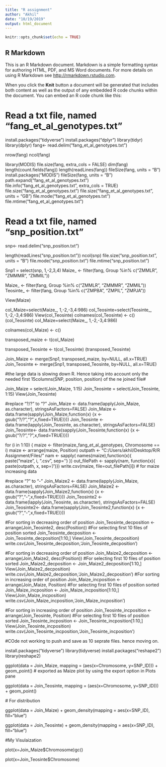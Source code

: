 ```yaml
---
title: "R assignment"
author: "Akhil"
date: "10/19/2019"
output: html_document
---
```


```r
knitr::opts_chunk$set(echo = TRUE)
```

## R Markdown

This is an R Markdown document. Markdown is a simple formatting syntax for authoring HTML, PDF, and MS Word documents. For more details on using R Markdown see <http://rmarkdown.rstudio.com>.

When you click the **Knit** button a document will be generated that includes both content as well as the output of any embedded R code chunks within the document. You can embed an R code chunk like this:



# Read a txt file, named "fang_et_al_genotypes.txt"
install.packages("tidyverse")
install.packages("dplyr")
library(tidyr)
library(dplyr)
fang<- read.delim("fang_et_al_genotypes.txt")

nrow(fang)
ncol(fang)

library(MODIS)
file.size(fang, extra_cols = FALSE)
dim(fang)
length(count.fields(fang))
length(readLines(fang))
fileSize(fang, units = "B")
install.packages("MODIS")
fileSize(fang, units = "B")
path.expand("fang_et_al_genotypes.txt")
file.info("fang_et_al_genotypes.txt", extra_cols = TRUE)
file.size("fang_et_al_genotypes.txt")
file.size("fang_et_al_genotypes.txt", units = "GB")
file.mode("fang_et_al_genotypes.txt")
file.mtime("fang_et_al_genotypes.txt")


# Read a txt file, named "snp_position.txt"
snp<- read.delim("snp_position.txt")

length(readLines("snp_position.txt"))
ncol(snp)
file.size("snp_position.txt", units = "B")
file.mode("snp_position.txt")
file.mtime("snp_position.txt")

Snp1 = select(snp, 1,-2,3,4)
Maize_ <- filter(fang, Group %in% c("ZMMLR", "ZMMMR", "ZMMIL"))

Maize_ <- filter(fang, Group %in% c("ZMMLR", "ZMMMR", "ZMMIL"))
Teosinte_ <- filter(fang, Group %in% c("ZMPBA", "ZMPIL", "ZMPJA"))

View(Maize)

col_Maize=select(Maize_, 1,-2,-3,4:986)
col_Teosinte=select(Teosinte_, 1,-2,-3,4:986)
View(col_Teosinte)
colnames(col_Teosinte) <- c()
(col_Teosinte)
col_Maize=select(Maize_, 1,-2,-3,4:986)

colnames(col_Maize) <- c()

transposed_maize <- t(col_Maize)

transposed_Teosinte <- t(col_Teosinte)
(transposed_Teosinte)


Join_Maize <- merge(Snp1, transposed_maize, by=NULL, all.x=TRUE)
Join_Teosinte <- merge(Snp1, transposed_Teosinte, by=NULL, all.x=TRUE)

#the large  data is slowing down R. Hence taking into account only the needed first 15columns(SNP, position, position) of the ne joined file#

Join_Maize = select(Join_Maize, 1:15)
Join_Teosinte = select(Join_Teosinte, 1:15)
View(Join_Teosinte)


#replace "?/?" to "?"
Join_Maize <- data.frame(lapply(Join_Maize, as.character), stringsAsFactors=FALSE)
Join_Maize <- data.frame(sapply(Join_Maize,function(x) {x <- gsub("?/?","?",x,fixed=TRUE)}))
Join_Teosinte <- data.frame(lapply(Join_Teosinte, as.character), stringsAsFactors=FALSE)
Join_Teosinte<- data.frame(sapply(Join_Teosinte,function(x) {x <- gsub("?/?","?",x,fixed=TRUE)}))

for (i in 1:10) {
  maize <- filter(maize_fang_et_al_genotypes, Chromosome == i)
  maize <- arrange(maize, Position)
  outpath <- "C:/Users/akhil/Desktop/R/R Assignment/Files/"
  nam <- sapply(
    names(maize),function(x){
      paste("maize", i, ".csv", sep='')
    })
  out_filePath <- sapply(nam, function(x){
    paste(outpath, x, sep='/')})
  write.csv(maize, file=out_filePath[i]) # for maize increasing data

#replace "?" to "-"
Join_Maize2 <- data.frame(lapply(Join_Maize, as.character), stringsAsFactors=FALSE)
Join_Maize2 <- data.frame(sapply(Join_Maize2,function(x) {x <- gsub("?","-",x,fixed=TRUE)}))
Join_Teosinte2 <- data.frame(lapply(Join_Teosinte, as.character), stringsAsFactors=FALSE)
Join_Teosinte2<- data.frame(sapply(Join_Teosinte2,function(x) {x <- gsub("?","-",x,fixed=TRUE)}))


#For sorting in decreasing order of position
Join_Teosinte_decposition <- arrange(Join_Teosinte2, desc(Position))
#For selecting first 10 files of position sorted
Join_Teosinte_decposition <- Join_Teosinte_decposition[1:10,]
View(Join_Teosinte_decposition)
write.csv(Join_Teosinte_decposition,'Join_Teosinte_decposition')

#For sorting in decreasing order of position
Join_Maize2_decposition <- arrange(Join_Maize2, desc(Position))
#For selecting first 10 files of position sorted
Join_Maize2_decposition <- Join_Maize2_decposition[1:10,]
View(Join_Maize2_decposition)
write.csv(Join_Maize2_decposition,'Join_Maize2_decposition')
#For sorting in increasing order of position
Join_Maize_incposition <- arrange(Join_Maize, Position)
#For selecting first 10 files of position sorted
Join_Maize_incposition <- Join_Maize_incposition[1:10,]
View(Join_Maize_incposition)
write.csv(Join_Maize_incposition,'Join_Maize_incposition')

#For sorting in increasing order of position
Join_Teosinte_incposition <- arrange(Join_Teosinte, Position)
#For selecting first 10 files of position sorted
Join_Teosinte_incposition <- Join_Teosinte_incposition[1:10,]
View(Join_Teosinte_incposition)
write.csv(Join_Teosinte_incposition,'Join_Teosinte_incposition')




#COde not working to push and save as 10 seprate files. hence moving on.

install.packages("tidyverse")
library(tidyverse)
 install.packages("reshape2")
library(reshape2)

 ggplot(data = Join_Maize, mapping = (aes(x=Chromosome, y=SNP_ID))) + geom_point()
# exported as Maize plot by using the export option in Plots pane

 ggplot(data = Join_Teosinte, mapping = (aes(x=Chromosome, y=SNP_ID))) + geom_point()


 # For distribution
 
 ggplot(data = Join_Maize) + geom_density(mapping = aes(x=SNP_ID), fill="blue")
 
 ggplot(data = Join_Teosinte) + geom_density(mapping = aes(x=SNP_ID), fill="blue")
           
 
 #My Visulaization
 
 plot(x=Join_Maize$Chromosome)gc() 
 
 plot(x=Join_Teosinte$Chromosome) 

 